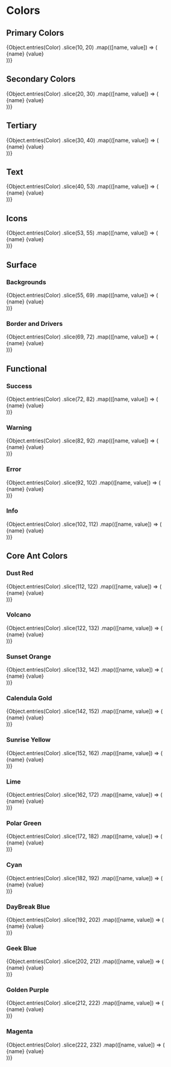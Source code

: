 
<Meta title="Fanatics/Colors" />

<style>
  {`
    /* Estilos personalizados */
    .link-list {
      display: flex;
      margin: -10px;
      overflow-x: auto; /* Permite desplazamiento horizontal si hay muchos colores */
    }

    .link-item {
      margin: 10px;
      text-align: center;
    }

    .link-item span {
      display: block;
    }
  `}
</style>

# Colors

## Primary Colors

<div className="link-list">
  {Object.entries(Color)
    .slice(10, 20)
    .map(([name, value]) => (
      <div className="link-item" key={name}>
        <Rectangle backgroundColor={value} />
        <span>{name}</span>
        <span>{value}</span>
      </div>
    ))}
</div>

## Secondary Colors

<div className="link-list">
  {Object.entries(Color)
    .slice(20, 30)
    .map(([name, value]) => (
      <div className="link-item" key={name}>
        <Rectangle backgroundColor={value} />
        <span>{name}</span>
        <span>{value}</span>
      </div>
    ))}
</div>

## Tertiary

<div className="link-list">
  {Object.entries(Color)
    .slice(30, 40)
    .map(([name, value]) => (
      <div className="link-item" key={name}>
        <Rectangle backgroundColor={value} />
        <span>{name}</span>
        <span>{value}</span>
      </div>
    ))}
</div>

## Text

<div className="link-list">
  {Object.entries(Color)
    .slice(40, 53)
    .map(([name, value]) => (
      <div className="link-item" key={name}>
        <Rectangle backgroundColor={value} />
        <span>{name}</span>
        <span>{value}</span>
      </div>
    ))}
</div>

## Icons

<div className="link-list">
  {Object.entries(Color)
    .slice(53, 55)
    .map(([name, value]) => (
      <div className="link-item" key={name}>
        <Rectangle backgroundColor={value} />
        <span>{name}</span>
        <span>{value}</span>
      </div>
    ))}
</div>

## Surface

### Backgrounds

<div className="link-list">
  {Object.entries(Color)
    .slice(55, 69)
    .map(([name, value]) => (
      <div className="link-item" key={name}>
        <Rectangle backgroundColor={value} />
        <span>{name}</span>
        <span>{value}</span>
      </div>
    ))}
</div>

### Border and Drivers

<div className="link-list">
  {Object.entries(Color)
    .slice(69, 72)
    .map(([name, value]) => (
      <div className="link-item" key={name}>
        <Rectangle backgroundColor={value} />
        <span>{name}</span>
        <span>{value}</span>
      </div>
    ))}
</div>

## Functional
### Success

<div className="link-list">
  {Object.entries(Color)
    .slice(72, 82)
    .map(([name, value]) => (
      <div className="link-item" key={name}>
        <Rectangle backgroundColor={value} />
        <span>{name}</span>
        <span>{value}</span>
      </div>
    ))}
</div>

### Warning

<div className="link-list">
  {Object.entries(Color)
    .slice(82, 92)
    .map(([name, value]) => (
      <div className="link-item" key={name}>
        <Rectangle backgroundColor={value} />
        <span>{name}</span>
        <span>{value}</span>
      </div>
    ))}
</div>

### Error

<div className="link-list">
  {Object.entries(Color)
    .slice(92, 102)
    .map(([name, value]) => (
      <div className="link-item" key={name}>
        <Rectangle backgroundColor={value} />
        <span>{name}</span>
        <span>{value}</span>
      </div>
    ))}
</div>

### Info

<div className="link-list">
  {Object.entries(Color)
    .slice(102, 112)
    .map(([name, value]) => (
      <div className="link-item" key={name}>
        <Rectangle backgroundColor={value} />
        <span>{name}</span>
        <span>{value}</span>
      </div>
    ))}
</div>

## Core Ant Colors

### Dust Red

<div className="link-list">
  {Object.entries(Color)
    .slice(112, 122)
    .map(([name, value]) => (
      <div className="link-item" key={name}>
        <Rectangle backgroundColor={value} />
        <span>{name}</span>
        <span>{value}</span>
      </div>
    ))}
</div>

### Volcano

<div className="link-list">
  {Object.entries(Color)
    .slice(122, 132)
    .map(([name, value]) => (
      <div className="link-item" key={name}>
        <Rectangle backgroundColor={value} />
        <span>{name}</span>
        <span>{value}</span>
      </div>
    ))}
</div>

### Sunset Orange

<div className="link-list">
  {Object.entries(Color)
    .slice(132, 142)
    .map(([name, value]) => (
      <div className="link-item" key={name}>
        <Rectangle backgroundColor={value} />
        <span>{name}</span>
        <span>{value}</span>
      </div>
    ))}
</div>

### Calendula Gold

<div className="link-list">
  {Object.entries(Color)
    .slice(142, 152)
    .map(([name, value]) => (
      <div className="link-item" key={name}>
        <Rectangle backgroundColor={value} />
        <span>{name}</span>
        <span>{value}</span>
      </div>
    ))}
</div>

### Sunrise Yellow

<div className="link-list">
  {Object.entries(Color)
    .slice(152, 162)
    .map(([name, value]) => (
      <div className="link-item" key={name}>
        <Rectangle backgroundColor={value} />
        <span>{name}</span>
        <span>{value}</span>
      </div>
    ))}
</div>

### Lime

<div className="link-list">
  {Object.entries(Color)
    .slice(162, 172)
    .map(([name, value]) => (
      <div className="link-item" key={name}>
        <Rectangle backgroundColor={value} />
        <span>{name}</span>
        <span>{value}</span>
      </div>
    ))}
</div>

### Polar Green

<div className="link-list">
  {Object.entries(Color)
    .slice(172, 182)
    .map(([name, value]) => (
      <div className="link-item" key={name}>
        <Rectangle backgroundColor={value} />
        <span>{name}</span>
        <span>{value}</span>
      </div>
    ))}
</div>

### Cyan

<div className="link-list">
  {Object.entries(Color)
    .slice(182, 192)
    .map(([name, value]) => (
      <div className="link-item" key={name}>
        <Rectangle backgroundColor={value} />
        <span>{name}</span>
        <span>{value}</span>
      </div>
    ))}
</div>

### DayBreak Blue

<div className="link-list">
  {Object.entries(Color)
    .slice(192, 202)
    .map(([name, value]) => (
      <div className="link-item" key={name}>
        <Rectangle backgroundColor={value} />
        <span>{name}</span>
        <span>{value}</span>
      </div>
    ))}
</div>

### Geek Blue

<div className="link-list">
  {Object.entries(Color)
    .slice(202, 212)
    .map(([name, value]) => (
      <div className="link-item" key={name}>
        <Rectangle backgroundColor={value} />
        <span>{name}</span>
        <span>{value}</span>
      </div>
    ))}
</div>

### Golden Purple

<div className="link-list">
  {Object.entries(Color)
    .slice(212, 222)
    .map(([name, value]) => (
      <div className="link-item" key={name}>
        <Rectangle backgroundColor={value} />
        <span>{name}</span>
        <span>{value}</span>
      </div>
    ))}
</div>

### Magenta

<div className="link-list">
  {Object.entries(Color)
    .slice(222, 232)
    .map(([name, value]) => (
      <div className="link-item" key={name}>
        <Rectangle backgroundColor={value} />
        <span>{name}</span>
        <span>{value}</span>
      </div>
    ))}
</div>
